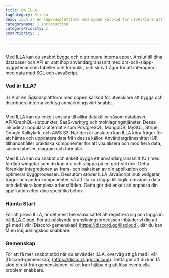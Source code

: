 ```yaml
---
title: Om ILLA
tagCategory: Klicka
desc: ILLA är en lågkodsplattform med öppen källkod för utvecklare att bygga och distribuera interna verktyg anmärkningsvärt snabbt.
categoryName: 👋 Introduction
categoryPriority: 1
postPriority: 1
---
```


* * *

## <Heading hidden>Om ILLA</Heading>

Med ILLA kan du snabbt bygga och distribuera interna appar. Anslut till dina databaser och API:er, sätt ihop användargränssnitt med dra-och-släpp-byggstenar som tabeller och formulär, och skriv frågor för att interagera med data med SQL och JavaScript.

### Vad är ILLA?

ILLA är en lågkodsplattform med öppen källkod för utvecklare att bygga och distribuera interna verktyg anmärkningsvärt snabbt.

<img
  src='https://cdn.illacloud.com/official-website/img/docs/introduction/about-illa-cloud.png'
  alt=""
/>

Med ILLA kan du enkelt ansluta till olika datakällor såsom databaser, API/GraphQL-slutpunkter, SaaS-verktyg och molnlagringstjänster. Dessa inkluderar populära alternativ som PostgreSQL, MongoDB, MySQL, Stripe, Google Kalkylark, och AWS S3. När den är ansluten kan ILLA köra frågor för att hämta och uppdatera data från dessa källor. Användargränssnittet (UI) tillhandahåller praktiska komponenter för att visualisera och modifiera data, såsom tabeller, diagram och formulär.

Med ILLA kan du snabbt och enkelt bygga ett användargränssnitt (UI) med färdiga widgetar som du kan dra och släppa på en grid-stil duk. Detta förenklar integrationen av fram- och baksidan av din applikation och optimerar byggprocessen. Dessutom stöder ILLA JavaScript inuti widgetar, frågor och andra komponenter, så att du kan lägga till logik, omvandla data och definiera komplexa arbetsflöden. Detta gör det enkelt att anpassa din applikation efter dina specifika behov.

### Hämta Start

För att prova ILLA, är det mest bekväma sättet att registrera sig och logga in på [ILLA Cloud](https://cloud.illacloud.com/). 
För att påskynda granskningsprocessen inbjuder vi dig att gå med i vår [Discord-gemenskap] \(https://discord.gg/illacloud), där du kan få en inbjudningskod snabbare.

### Gemenskap

För att få mer snabbt stöd när du använder ILLA, överväg att gå med i vår [Discord-gemenskap] \(https://discord.gg/illacloud). Detta gör att du kan få stöd direkt från gemenskapen, vilket kan hjälpa dig att lösa eventuella problem snabbare. 
